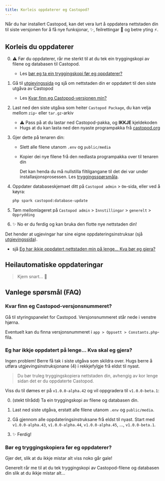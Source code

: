 ```yaml
---
title: Korleis oppdaterer eg Castopod?
---
```



Når du har installert Castopod, kan det vera lurt å oppdatera nettstaden din til
siste versjonen for å få nye funksjonar, ✨, feilrettingar 🐛 og betre yting ⚡.

## Korleis du oppdaterer

0. ⚠️ Før du oppdaterer, rår me sterkt til at du tek ein tryggingskopi av filene
   og databasen til Castopod.

   - Les
     [bør eg ta ein tryggingskopi før eg oppdaterer?](#should-i-make-a-backup-before-updating)

1. Gå til
   [utgjevingssida](https://code.castopod.org/adaures/castopod/-/releases) og
   sjå om nettstaden din er oppdatert til den siste utgåva av Castopod

   - Les
     [Kvar finn eg Castopod-versjonen min?](#where-can-i-find-my-castopod-version)

2. Last ned den siste utgåva som heiter `Castopod Package`, du kan velja mellom
   `zip`- eller `tar.gz`-arkiv

   - ⚠️ Pass på at du lastar ned Castopod-pakka, og **IKKJE** kjeldekoden
   - Hugs at du kan lasta ned den nyaste programpakka frå
     [castopod.org](https://castopod.org/)

3. Gjer dette på tenaren din:

   - Slett alle filene utanom `.env` og `public/media`
   - Kopier dei nye filene frå den nedlasta programpakka over til tenaren din

     <Aside>

     Det kan henda du må nullstilla filtilgangane til det dei var under
     installasjonsprosessen. Les [tryggingsspørsmåla](./security.md).

     </Aside>

4. Oppdater databaseskjemaet ditt på `Castopod admin` > `Om`-sida, eller ved å
   køyra:

   ```bash
   php spark castopod:database-update
   ```

5. Tøm mellomlageret på `Castopod admin` > `Innstillingar` > `generelt` >
   `Opprydding`
6. ✨ No er du ferdig og kan bruka den flotte nye nettstaden din!

<Aside>

Det hender at ugjevingar har sine eigne oppdateringsinstruksar (sjå
[utgjevingssida](https://code.castopod.org/adaures/castopod/-/releases)).

- sjå
  [Eg har ikkje oppdatert nettstaden min på lenge… Kva bør eg gjera?](#i-havent-updated-my-instance-in-a-long-time-what-should-i-do)

</Aside>

## Heilautomatiske oppdateringar

> Kjem snart... 👀

## Vanlege spørsmål (FAQ)

### Kvar finn eg Castopod-versjonsnummeret?

Gå til styringspanelet for Castopod. Versjonsnummeret står nede i venstre
hjørna.

Eventuelt kan du finna versjonsnummeret i `app > Oppsett > Constants.php`-fila.

### Eg har ikkje oppdatert på lenge… Kva skal eg gjera?

Ingen problem! Berre få tak i siste utgåva som skildra over. Hugs berre å utføra
utgjevingsinstruksjonane (4) i rekkjefylgje frå eldst til nyast.

> Du bør truleg tryggingskopiera nettstaden din, avhengig av kor lenge sidan det
> er du oppdaterte Castopod.

Viss du til dømes er på `v1.0.0-alpha.42` og vil oppgradera til `v1.0.0-beta.1`:

0. (stekt tilrådd) Ta ein tryggingskopi av filene og databasen din.

1. Last ned siste utgåva, erstatt alle filene utanom `.env` og `public/media`.

2. Gå gjennom alle oppdateringsinstruksane frå eldst til nyast. Start med
   `v1.0.0-alpha.43`, `v1.0.0-alpha.44`, `v1.0.0-alpha.45`, …, `v1.0.0-beta.1`.

3. ✨ Ferdig!

### Bør eg tryggingskopiera før eg oppdaterer?

Gjer det, slik at du ikkje mistar alt viss noko går gale!

Generelt rår me til at du tek tryggingskopi av Castopod-filene og databasen din
slik at du ikkje mistar alt…
